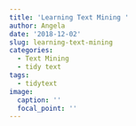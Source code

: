 ```yaml
---
title: 'Learning Text Mining '
author: Angela
date: '2018-12-02'
slug: learning-text-mining
categories:
  - Text Mining
  - tidy text
tags:
  - tidytext
image:
  caption: ''
  focal_point: ''
---
```

